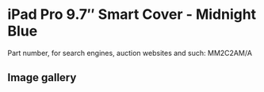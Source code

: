 
# iPad Pro 9.7″ Smart Cover - Midnight Blue

Part number, for search engines, auction websites and such: MM2C2AM/A

## Image gallery

<div style={{ width: "768px" }}>
  <GalleryComponent
    images={[
      {
        original: "/everysource/MM2C2.png",
        thumbnail: "/everypreview/MM2C2.png",
      },
      {
        original: "/everysource/MM2C2_AV1_GOLD.png",
        thumbnail: "/everypreview/MM2C2_AV1_GOLD.png",
      },
      {
        original: "/everysource/MM2C2_AV1_ROSEGOLD.png",
        thumbnail: "/everypreview/MM2C2_AV1_ROSEGOLD.png",
      },
      {
        original: "/everysource/MM2C2_AV1_SILVER.png",
        thumbnail: "/everypreview/MM2C2_AV1_SILVER.png",
      },
      {
        original: "/everysource/MM2C2_AV1_SPACE_GRAY.png",
        thumbnail: "/everypreview/MM2C2_AV1_SPACE_GRAY.png",
      },
      {
        original: "/everysource/MM2C2_AV2.png",
        thumbnail: "/everypreview/MM2C2_AV2.png",
      },
      {
        original: "/everysource/MM2C2_AV3.png",
        thumbnail: "/everypreview/MM2C2_AV3.png",
      }
    ]}
  />
</div>